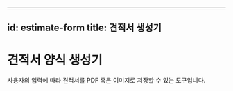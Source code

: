 
---
id: estimate-form
title: 견적서 생성기
---

# 견적서 양식 생성기

사용자의 입력에 따라 견적서를 PDF 혹은 이미지로 저장할 수 있는 도구입니다.

<EstimateFormComponent />